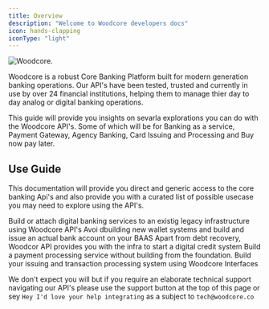 ```yaml
---
title: Overview
description: "Welcome to Woodcore developers docs"
icon: hands-clapping
iconType: "light"
---
```


<Frame>
  <img src="/images/dev.svg" alt="Woodcore." />
</Frame>

Woodcore is a robust Core Banking Platform built for modern generation banking operations. Our API's have been tested, trusted and currently in use by over 24 financial institutions, helping them to manage thier day to day analog or digital banking operations.

This guide will provide you insights on sevarla explorations you can do with the Woodcore API's. Some of which will be for Banking as a service, Payment Gateway, Agency Banking, Card Issuing and Processing and Buy now pay later.

## Use Guide

This documentation will provide you direct and generic access to the core banking Api's and also provide you with a curated list of possible usecase you may need to explore using the API's.

<CardGroup cols={2}>
  <Card title="Digital Banking" icon="receipt" href="/usecase/digitalbank">
    Build or attach digital banking services to an existig legacy infrastructure using Woodcore API's
  </Card>

  <Card title="Banking as a Service" icon="nfc-symbol" href="/usecase/baas">
    Avoi dbuilding new wallet systems and build and issue an actual bank account on your BAAS
  </Card>

  <Card title="Loan Management" icon="vault" href="/usecase/lms">
    Apart from debt recovery, Woodcor API provides you with the infra to start a digital credit system
  </Card>

  <Card title="Payment Processing" icon="filter-circle-dollar" href="/usecase/payments">
    Build a payment processing service without building from the foundation.
  </Card>

  <Card title="Card Issuing & Processing" icon="credit-card" href="/usecase/card">
    Build your issuing and transaction processing system using Woodcore Interfaces
  </Card>
</CardGroup>

We don't expect you will but if you require an elaborate technical support navigating our API's please use the support button at the top of this page or sey `Hey I'd love your help integrating` as a subject to `tech@woodcore.co`
